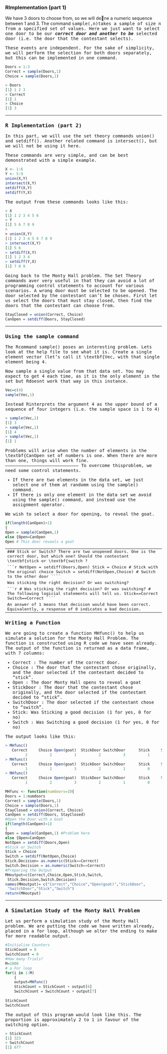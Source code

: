 
###  RImplementation (part 1)
We have 3 doors to choose from, so we will dene a numeric sequence between 1 and 3. The
command <tt>sample(,n)<tt>takes a sample of size n from a specified set of values. Here we just
want to select one door to be our ***correct door and another to be ***selected door (i.e. the door that the contestant selects).

These events are independent. For the sake of simplicity, we will perform the selection for both doors separately, but this can be implemented in one command.

```r
Doors = 1:3 
Correct = sample(Doors,1)
Choice = sample(Doors,1)
````



```r
> Doors
[1] 1 2 3
> Correct
[1] 1
> Choice
[1] 3
````

------------------------------------------

###  R Implementation (part 2)
In this part, we will use the set theory commands <tt>union() and <tt>setdiff(). Another related command is <tt>intersect(), but we will not be using it here.

These commands are very simple, and can be best demonstrated with a simple example.

```r
X <- 1:6
Y <- 5:9
union(X,Y)
intersect(X,Y)
setdiff(X,Y)
setdiff(Y,X)
````

The output from these commands looks like this:
```r
> X
[1] 1 2 3 4 5 6
> Y
[1] 5 6 7 8 9
>
> union(X,Y)
[1] 1 2 3 4 5 6 7 8 9
> intersect(X,Y)
[1] 5 6
> setdiff(X,Y)
[1] 1 2 3 4
> setdiff(Y,X)
[1] 7 8 9
````
Going back to the Monty Hall problem. The Set Theory commands aver very useful in that they can avoid a lot of programming control statements to account for various scenarios. A wrong door must be selected to be opened. The door selected by the contestant can't be
chosen. First let us select the doors that must stay closed, then find the doors that the contestant can choose from.

```r
StayClosed = union(Correct, Choice)
CanOpen = setdiff(Doors, StayClosed)
````

-----------------------------------------------------

### Using the <tt>sample command


The Rcommand <tt>sample() poses an interesting problem. Lets look at the help file to see what it is.
Create a single element vector (let's call it \textbf{Vec, with that single element being 4. 

Now sample a single value from that data set. You may expect to get 4 each time, as it is the only element in the set but Rdoesnt work that way in this instance.

```r
Vec=c(4)
sample(Vec,1)
````

Instead Rinterprets the argument 4 as the upper bound of a sequence of four integers (i.e. the sample space is 1 to 4)
```r
> sample(Vec,1)
[1] 3
> sample(Vec,1)
[1] 4
> sample(Vec,1)
[1] 1
````

Problems will arise when the number of elements in the \textbf{CanOpen set of numbers is one.
When there are more than one, things will work fine.
-----------------------------------------------------------------------------------
To overcome thisproblem, we need some control statements.

*  If there are two elements in the data set, we just select one of them at randomm using the <tt>sample() command.
* If there is only one element in the data set we avoid using the <tt>sample() command, and instead use the assignment operator.

We wish to select a door for opening, to reveal the goat.

```r
if(length(CanOpen)>1)
{
Open = sample(CanOpen,1)
else {Open=CanOpen
Open # This door reveals a goat
````

-----------------------------------------------------------------------------------
### Stick or Switch?
There are two unopened doors. One is the correct door, but which one? Should the contestant \textbf{stick or \textbf{switch ?


```r
NotOpen = setdiff(Doors,Open)
Stick = Choice
# Stick with the original choice
Switch = setdiff(NotOpen,Choice)
# Switch to the other door
````


Was sticking the right decision? Or was switching?


```r
# Was sticking the right decision? Or was switching?
# The following logicial statements will tell us.
Stick==Correct
Switch==Correct
````


An answer of 1 means that decision would have been correct. Equivalently, a response of 0 indicates a bad decision.
-----------------------------------------------------------------


###  Writing a Function
We are going to create a function <tt>MHfunc() to help us simulate a solution for the Monty Hall Problem. The function is constructed using R code we have seen already. The output of the
function is returned as a data frame, with 7 columns:


* Correct : The number of the correct door.
* Choice : The door that the contestant chose originally, and the door selected if the contestant decided to "stick".
* Open : The door Monty Hall opens to reveal a goat
* StickDoor : The door that the contestant chose originally, and the door selected if the contestant decided to "stick".
* SwitchDoor : The door selected if the contestant chose to "switch".
* Stick: Was Sticking a good decision (1 for yes, 0 for no)
* Switch : Was Switching a good decision (1 for yes, 0 for no)

The output looks like this:
```r
> MHfunc()
   Correct     Choice Open(goat)  StickDoor SwitchDoor      Stick     Switch 
         2          2          1          2          3          1          0 
> MHfunc()
   Correct     Choice Open(goat)  StickDoor SwitchDoor      Stick     Switch 
         1          2          3          2          1          0          1 
> MHfunc()
   Correct     Choice Open(goat)  StickDoor SwitchDoor      Stick     Switch 
         1          2          3          2          1          0          1
````



```r
MHfunc <- function(numdoors=3){
Doors = 1:numdoors
Correct = sample(Doors,1)
Choice = sample(Doors,1)
StayClosed = union(Correct, Choice)
CanOpen = setdiff(Doors, StayClosed)
#Open the Door with a Goat
if(length(CanOpen)>1)
{
Open = sample(CanOpen,1) #Problem here
else {Open=CanOpen
NotOpen = setdiff(Doors,Open)
#Stick or Switch
Stick = Choice
Switch = setdiff(NotOpen,Choice)
Stick.Decision= as.numeric(Stick==Correct)
Switch.Decision = as.numeric(Switch==Correct)
#Preparing the Output
MHoutput=c(Correct,Choice,Open,Stick,Switch,
 Stick.Decision,Switch.Decision)
names(MHoutput)= c("Correct","Choice","Open(goat)","StickDoor",
 "SwitchDoor","Stick","Switch")
return(MHoutput)

````


-------------------------------------------------------------

###  A Simulation Study of the Monty Hall Problem
Let us perform a simulation study of the Monty Hall problem. We are putting the code we have
written already, placed in a for loop, although we alter the ending to make for more readable
output.

```r
#Initialise Counters
StickCount = 0   
SwitchCount = 0
#How many Trials?
M=1000
# a For loop
for(i in 1:M)
	{
	output=MHfunc()
	StickCount = StickCount + output[6]
	SwitchCount = SwitchCount + output[7]
	
StickCount
SwitchCount
```


The output of this program would look like this. The proportion is approximately 2 to 1 in
favour of the switching option.
```r
> StickCount
[1] 323
> SwitchCount
[1] 677
````

